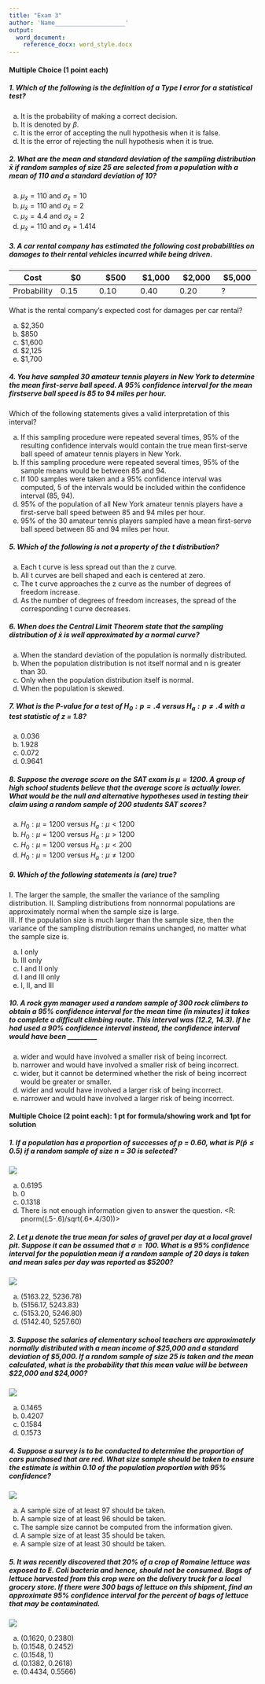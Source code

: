 ```yaml
---
title: "Exam 3"
author: 'Name____________________'
output: 
  word_document:
    reference_docx: word_style.docx
---
```

<style>
  .pagebreak { page-break-before: always; }
</style>

#### Multiple Choice (1 point each)
##### 1.  Which of the following is the definition of a Type I error for a statistical test?

a.	It is the probability of making a correct decision. 
b.	It is denoted by $\beta$.
c.	It is the error of accepting the null hypothesis when it is false.
d.	It is the error of rejecting the null hypothesis when it is true. <ANSWER>

##### 2.  What are the mean and standard deviation of the sampling distribution $\bar{x}$ if random samples of size 25 are selected from a population with a mean of 110 and a standard deviation of 10?   

a. $\mu_\bar{x} = 110$ and $\sigma_\bar{x} = 10$
b. $\mu_\bar{x} = 110$ and $\sigma_\bar{x} = 2$ <ANSWER>
c. $\mu_\bar{x} = 4.4$ and $\sigma_\bar{x} = 2$
d. $\mu_\bar{x} = 110$ and $\sigma_\bar{x} = 1.414$

##### 3. A car rental company has estimated the following cost probabilities on damages to their rental vehicles incurred while being driven.   

Cost | $0 | $500 | $1,000 | $2,000 | $5,000
------------- | ------------ | ------------- | ------------ | ------------- | ------------ 
Probability | 0.15 | 0.10 | 0.40 | 0.20 | ?   

What is the rental company's expected cost for damages per car rental?

a. $2,350
b. $850
c. $1,600 <ANSWER>
d. $2,125
e. $1,700

##### 4. You have sampled 30 amateur tennis players in New York to determine the mean first-serve ball speed. A 95% confidence interval for the mean firstserve ball speed is 85 to 94 miles per hour.   
Which of the following statements gives a valid interpretation of this interval?

a. If this sampling procedure were repeated several times, 95% of the resulting confidence intervals would contain the true mean first-serve ball speed of amateur tennis players in New York.  <ANSWER>
b. If this sampling procedure were repeated several times, 95% of the sample means would be between 85 and 94.
c. If 100 samples were taken and a 95% confidence interval was computed, 5 of the intervals would be included within the confidence interval (85, 94).
d. 95% of the population of all New York amateur tennis players have a first-serve ball speed between 85 and 94 miles per hour.
e. 95% of the 30 amateur tennis players sampled have a mean first-serve ball speed between 85 and 94 miles per hour.

##### 5.  Which of the following is not a property of the t distribution?

a.	Each t curve is less spread out than the z curve. <ANSWER>
b.	All t curves are bell shaped and each is centered at zero.
c.	The t curve approaches the z curve as the number of degrees of freedom increase.
d.	As the number of degrees of freedom increases, the spread of the corresponding t curve decreases.

##### 6.  When does the Central Limit Theorem state that the sampling distribution of $\bar{x}$ is well approximated by a normal curve?   

a.	When the standard deviation of the population is normally distributed.
b.	When the population distribution is not itself normal and n is greater than 30. <ANSWER>
c.	Only when the population distribution itself is normal.
d.	When the population is skewed.

##### 7.  What is the P-value for a test of $H_0: p =.4$ versus $H_a: p \ne .4$ with a test statistic of z = 1.8?

a.	0.036 
b.	1.928
c.	0.072 <ANSWER>
d.	0.9641

##### 8.  Suppose the average score on the SAT exam is $\mu = 1200$. A group of high school students believe that the average score is actually lower. What would be the null and alternative hypotheses used in testing their claim using a random sample of 200 students SAT scores?

a. $H_0: \mu = 1200$ versus $H_a: \mu < 1200$ <ANSWER>
b. $H_0: \mu = 1200$ versus $H_a: \mu > 1200$
c. $H_0: \mu = 1200$ versus $H_a: \mu < 200$
d. $H_0: \mu = 1200$ versus $H_a: \mu \ne 1200$

##### 9. Which of the following statements is (are) true?

I. The larger the sample, the smaller the variance of the sampling distribution.
II. Sampling distributions from nonnormal populations are approximately normal when the sample size is large.   
III. If the population size is much larger than the sample size, then the variance of the sampling distribution remains unchanged, no matter what the sample size is.   

a. I only
b. III only
c. I and II only <ANSWER>
d. I and III only
e. I, II, and III

##### 10. A rock gym manager used a random sample of 300 rock climbers to obtain a 95% confidence interval for the mean time (in minutes) it takes to complete a difficult climbing route. This interval was (12.2, 14.3). If he had used a 90% confidence interval instead, the confidence interval would have been _________

a. wider and would have involved a smaller risk of being incorrect.
b. narrower and would have involved a smaller risk of being incorrect.
c. wider, but it cannot be determined whether the risk of being incorrect would be greater or smaller.
d. wider and would have involved a larger risk of being incorrect.
e. narrower and would have involved a larger risk of being incorrect.  <ANSWER>

#### Multiple Choice (2 point each): 1 pt for formula/showing work and 1pt for solution
##### 1.  If a population has a proportion of successes of p = 0.60, what is $P(\hat{p} \le 0.5)$ if a random sample of size n = 30 is selected?   
   
![](solution_work.PNG)   

a.	0.6195
b.	0
c.	0.1318 <ANSWER>
d.	There is not enough information given to answer the question.
<R: pnorm((.5-.6)/sqrt(.6*.4/30))>


##### 2.  Let $\mu$ denote the true mean for sales of gravel per day at a local gravel pit. Suppose it can be assumed that $\sigma = 100$. What is a 95% confidence interval for the population mean if a random sample of 20 days is taken and mean sales per day was reported as $5200?

![](solution_work.PNG)   

a.  (5163.22, 5236.78)
b.	(5156.17, 5243.83) <ANSWER>
c.	(5153.20, 5246.80)
d.	(5142.40, 5257.60)

##### 3.  Suppose the salaries of elementary school teachers are approximately normally distributed with a mean income of $25,000 and a standard deviation of $5,000. If a random sample of size 25 is taken and the mean calculated, what is the probability that this mean value will be between $22,000 and $24,000?

![](solution_work.PNG)   

a.	0.1465
b.	0.4207
c.	0.1584
d.	0.1573 <ANSWER>

##### 4.  Suppose a survey is to be conducted to determine the proportion of cars purchased that are red. What size sample should be taken to ensure the estimate is within 0.10 of the population proportion with 95% confidence?

![](solution_work.PNG)   

a.	A sample size of at least 97 should be taken. <ANSWER>
b.	A sample size of at least 96 should be taken. 
c.	The sample size cannot be computed from the information given.
d.	A sample size of at least 35 should be taken.
e.	A sample size of at least 30 should be taken.

##### 5. It was recently discovered that 20% of a crop of Romaine lettuce was exposed to E. Coli bacteria and hence, should not be consumed.  Bags of lettuce harvested from this crop were on the delivery truck for a local grocery store. If there were 300 bags of lettuce on this shipment, find an approximate 95% confidence interval for the percent of bags of lettuce that may be contaminated.
   
![](solution_work.PNG)   

a. (0.1620, 0.2380)
b. (0.1548, 0.2452) <ANSWER>
c. (0.1548, 1)
d. (0.1382, 0.2618)
e. (0.4434, 0.5566)